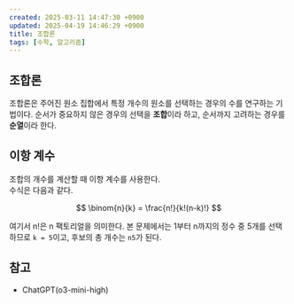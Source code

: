 ```yaml
---
created: 2025-03-11 14:47:30 +0900
updated: 2025-04-19 14:46:29 +0900
title: 조합론
tags: [수학, 알고리즘]
---
```


## 조합론

조합론은 주어진 원소 집합에서 특정 개수의 원소를 선택하는 경우의 수를 연구하는 기법이다. 순서가 중요하지 않은 경우의 선택을 **조합**이라 하고, 순서까지 고려하는 경우를 **순열**이라 한다.

## 이항 계수

조합의 개수를 계산할 때 이항 계수를 사용한다.  
수식은 다음과 같다.

$$
\binom{n}{k} = \frac{n!}{k!(n-k)!}
$$

여기서 n!은 n 팩토리얼을 의미한다. 본 문제에서는 1부터 n까지의 정수 중 5개를 선택하므로 `k = 5`이고, 후보의 총 개수는 `n5`가 된다.

## 참고

- ChatGPT(o3-mini-high)
